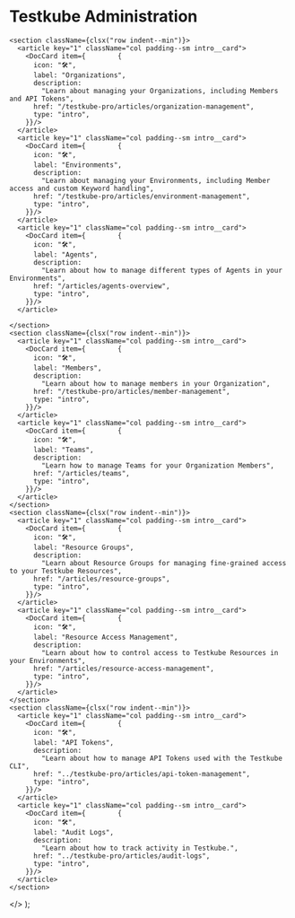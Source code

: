 
# Testkube Administration

    <section className={clsx("row indent--min")}>
      <article key="1" className="col padding--sm intro__card">
        <DocCard item={        {
          icon: "🛠",
          label: "Organizations",
          description:
            "Learn about managing your Organizations, including Members and API Tokens",
          href: "/testkube-pro/articles/organization-management",
          type: "intro",
        }}/>
      </article>
      <article key="1" className="col padding--sm intro__card">
        <DocCard item={        {
          icon: "🛠",
          label: "Environments",
          description:
            "Learn about managing your Environments, including Member access and custom Keyword handling",
          href: "/testkube-pro/articles/environment-management",
          type: "intro",
        }}/>
      </article>
      <article key="1" className="col padding--sm intro__card">
        <DocCard item={        {
          icon: "🛠",
          label: "Agents",
          description:
            "Learn about how to manage different types of Agents in your Environments",
          href: "/articles/agents-overview",
          type: "intro",
        }}/>
      </article>

    </section>
    <section className={clsx("row indent--min")}>
      <article key="1" className="col padding--sm intro__card">
        <DocCard item={        {
          icon: "🛠",
          label: "Members",
          description:
            "Learn about how to manage members in your Organization",
          href: "/testkube-pro/articles/member-management",
          type: "intro",
        }}/>
      </article>
      <article key="1" className="col padding--sm intro__card">
        <DocCard item={        {
          icon: "🛠",
          label: "Teams",
          description:
            "Learn how to manage Teams for your Organization Members",
          href: "/articles/teams",
          type: "intro",
        }}/>
      </article>
    </section>
    <section className={clsx("row indent--min")}>
      <article key="1" className="col padding--sm intro__card">
        <DocCard item={        {
          icon: "🛠",
          label: "Resource Groups",
          description:
            "Learn about Resource Groups for managing fine-grained access to your Testkube Resources",
          href: "/articles/resource-groups",
          type: "intro",
        }}/>
      </article>
      <article key="1" className="col padding--sm intro__card">
        <DocCard item={        {
          icon: "🛠",
          label: "Resource Access Management",
          description:
            "Learn about how to control access to Testkube Resources in your Environments",
          href: "/articles/resource-access-management",
          type: "intro",
        }}/>
      </article>
    </section>
    <section className={clsx("row indent--min")}>
      <article key="1" className="col padding--sm intro__card">
        <DocCard item={        {
          icon: "🛠",
          label: "API Tokens",
          description:
            "Learn about how to manage API Tokens used with the Testkube CLI",
          href: "../testkube-pro/articles/api-token-management",
          type: "intro",
        }}/>
      </article>
      <article key="1" className="col padding--sm intro__card">
        <DocCard item={        {
          icon: "🛠",
          label: "Audit Logs",
          description:
            "Learn about how to track activity in Testkube.",
          href: "../testkube-pro/articles/audit-logs",
          type: "intro",
        }}/>
      </article>
    </section>
  </>
);

<DocCardList/>

